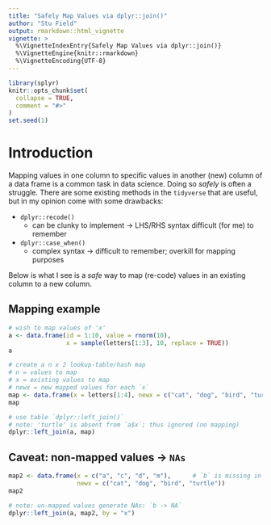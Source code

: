 ```yaml
---
title: "Safely Map Values via dplyr::join()"
author: "Stu Field"
output: rmarkdown::html_vignette
vignette: >
  %\VignetteIndexEntry{Safely Map Values via dplyr::join()}
  %\VignetteEngine{knitr::rmarkdown}
  %\VignetteEncoding{UTF-8}
---
```


```r
library(splyr)
knitr::opts_chunk$set(
  collapse = TRUE,
  comment = "#>"
)
set.seed(1)
```


# Introduction

Mapping values in one column to specific values in another (new) column 
of a data frame is a common task in data science. Doing so _safely_ is
often a struggle. There are some existing methods in the `tidyverse`
that are useful, but in my opinion come with some drawbacks:

  * `dplyr::recode()`
    + can be clunky to implement -> LHS/RHS syntax 
      difficult (for me) to remember
  * `dplyr::case_when()`
    + complex syntax -> difficult to remember; overkill
      for mapping purposes

Below is what I see is a _safe_ way to map (re-code) values in an existing 
column to a new column.




## Mapping example

```r
# wish to map values of 'x'
a <- data.frame(id = 1:10, value = rnorm(10),
                x = sample(letters[1:3], 10, replace = TRUE))
a

# create a n x 2 lookup-table/hash map
# n = values to map
# x = existing values to map
# newx = new mapped values for each `x`
map <- data.frame(x = letters[1:4], newx = c("cat", "dog", "bird", "turtle"))
map

# use table `dplyr::left_join()`
# note: 'turtle' is absent from `a$x`; thus ignored (no mapping)
dplyr::left_join(a, map)
```


## Caveat: non-mapped values -> `NAs`

```r
map2 <- data.frame(x = c("a", "c", "d", "m"),      # `b` is missing in the map
                   newx = c("cat", "dog", "bird", "turtle"))
map2

# note: un-mapped values generate NAs: `b -> NA`
dplyr::left_join(a, map2, by = "x")
```
